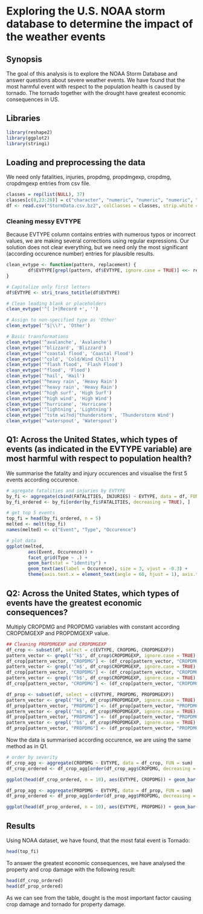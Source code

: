 # Exploring the U.S. NOAA storm database to determine the impact of the weather events

## Synopsis
The goal of this analysis is to explore the NOAA Storm Database and answer 
questions about severe weather events. We have found that the most harmful 
event with respect to the population health is caused by tornado. The tornado 
together with the drought have greatest economic consequences in US. 

## Libraries

```r
library(reshape2)
library(ggplot2)
library(stringi)
```

## Loading and preprocessing the data

We need only fatalities, injuries, propdmg, propdmgexp, cropdmg, cropdmgexp entries from csv file.

```r
classes = rep(list(NULL), 37)
classes[c(8,23:28)] = c("character", "numeric", "numeric", "numeric", "character", "numeric", "character")
df <- read.csv("StormData.csv.bz2", colClasses = classes, strip.white = TRUE)
```

### Cleaning messy EVTYPE
Because EVTYPE column contains entries with numerous typos or incorrect values, 
we are making several corrections using regular expressions. Our solution does not
clear everything, but we need only the most significant (according occurence 
number) entries for plausible results.

```r
clean_evtype <- function(pattern, replacement) {
        df$EVTYPE[grepl(pattern, df$EVTYPE, ignore.case = TRUE)] <<- replacement
}

# Capitalize only first letters
df$EVTYPE <- stri_trans_totitle(df$EVTYPE)

# Clean leading blank or placeholders
clean_evtype('^[ ]+|Record +', '')

# Assign to non-specified type as 'Other'
clean_evtype('^$|\\?', 'Other')

# Basic transformations
clean_evtype('^avalanche', 'Avalanche')
clean_evtype('^blizzard', 'Blizzard')
clean_evtype('^coastal flood', 'Coastal Flood')
clean_evtype('^cold', 'Cold/Wind Chill')
clean_evtype('^flash flood', 'Flash Flood')
clean_evtype('^flood', 'Flood')
clean_evtype('^hail', 'Hail')
clean_evtype('^heavy rain', 'Heavy Rain')
clean_evtype('^heavy rain', 'Heavy Rain')
clean_evtype('^high surf', 'High Surf')
clean_evtype('^high wind', 'High Wind')
clean_evtype('^hurricane', 'Hurricane') 
clean_evtype('^lightning', 'Lightning')
clean_evtype('^tstm wi?nd|^thunderstorm', 'Thunderstorm Wind')
clean_evtype('^waterspout', 'Waterspout')
```

## Q1: Across the United States, which types of events (as indicated in the EVTYPE variable) are most harmful with respect to population health?

We summarise the fatality and injury occurences and visualise the first 5 events
according occurence.

```r
# agregate fatalities and injuries by EVTYPE 
by_fi <- aggregate(cbind(FATALITIES, INJURIES) ~ EVTYPE, data = df, FUN = sum)
by_fi_ordered <- by_fi[order(by_fi$FATALITIES, decreasing = TRUE), ]

# get top 5 events
top_fi = head(by_fi_ordered, n = 5)
melted <- melt(top_fi)
names(melted) <- c("Event", "Type", "Occurence")

# plot data
ggplot(melted, 
        aes(Event, Occurence)) + 
        facet_grid(Type ~ .) + 
        geom_bar(stat = "identity") + 
        geom_text(aes(label = Occurence), size = 3, vjust = -0.3) + 
        theme(axis.text.x = element_text(angle = 60, hjust = 1), axis.title.x = element_blank(), axis.title.y = element_blank())
```



## Q2: Across the United States, which types of events have the greatest economic consequences?

Multiply CROPDMG and PROPDMG variables with constant according CROPDMGEXP 
and PROPDMGEXP value. 

```r
## Cleaning PROPDMGEXP and CROPDMGEXP
df_crop <- subset(df, select = c(EVTYPE, CROPDMG, CROPDMGEXP))
pattern_vector <- grepl('^k$', df_crop$CROPDMGEXP, ignore.case = TRUE)
df_crop[pattern_vector, "CROPDMG"] <- (df_crop[pattern_vector, "CROPDMG"] * 10^3)
pattern_vector <- grepl('^m$', df_crop$CROPDMGEXP, ignore.case = TRUE)
df_crop[pattern_vector, "CROPDMG"] <- (df_crop[pattern_vector, "CROPDMG"] * 10^6)
pattern_vector <- grepl('^b$', df_crop$CROPDMGEXP, ignore.case = TRUE)
df_crop[pattern_vector, "CROPDMG"] <- (df_crop[pattern_vector, "CROPDMG"] * 10^9)

df_prop <- subset(df, select = c(EVTYPE, PROPDMG, PROPDMGEXP))
pattern_vector <- grepl('^k$', df_crop$PROPDMGEXP, ignore.case = TRUE)
df_prop[pattern_vector, "PROPDMG"] <- (df_prop[pattern_vector, "PROPDMG"] * 10^3)
pattern_vector <- grepl('^m$', df_crop$PROPDMGEXP, ignore.case = TRUE)
df_prop[pattern_vector, "PROPDMG"] <- (df_prop[pattern_vector, "PROPDMG"] * 10^6)
pattern_vector <- grepl('^b$', df_crop$PROPDMGEXP, ignore.case = TRUE)
df_prop[pattern_vector, "PROPDMG"] <- (df_prop[pattern_vector, "PROPDMG"] * 10^9)
```

Now the data is summarised according occurence, we are using the same method as 
in Q1.

```r
# order by severity
df_crop_agg <- aggregate(CROPDMG ~ EVTYPE, data = df_crop, FUN = sum)
df_crop_ordered <- df_crop_agg[order(df_crop_agg$CROPDMG, decreasing = TRUE), c("EVTYPE", "CROPDMG")]

ggplot(head(df_crop_ordered, n = 10), aes(EVTYPE, CROPDMG)) + geom_bar(stat = "identity") + theme(axis.text.x = element_text(angle = 60, hjust = 1), axis.title.x = element_blank())

df_prop_agg <- aggregate(PROPDMG ~ EVTYPE, data = df_prop, FUN = sum)
df_prop_ordered <- df_prop_agg[order(df_prop_agg$PROPDMG, decreasing = TRUE), c("EVTYPE", "PROPDMG")]

ggplot(head(df_prop_ordered, n = 10), aes(EVTYPE, PROPDMG)) + geom_bar(stat = "identity") + theme(axis.text.x = element_text(angle = 60, hjust = 1), axis.title.x = element_blank())
```

## Results
Using NOAA dataset, we have found, that the most fatal event is Tornado:

```r
head(top_fi)
```

To answer the greatest economic consequences, we have analysed the property 
and crop damage with the following result:

```r
head(df_crop_ordered)
head(df_prop_ordered)
```

As we can see from the table, dought is the most important factor causing crop 
damage and tornado for property damage.